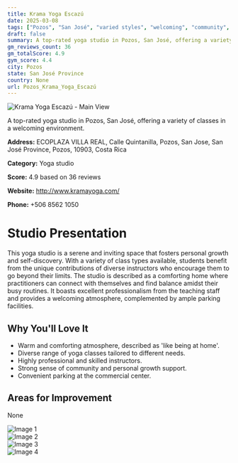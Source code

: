 ```yaml
---
title: Krama Yoga Escazú
date: 2025-03-08
tags: ["Pozos", "San José", "varied styles", "welcoming", "community", "Pozos"]  
draft: false
summary: A top-rated yoga studio in Pozos, San José, offering a variety of classes in a welcoming environment.
gm_reviews_count: 36
gm_totalScore: 4.9
gym_score: 4.4
city: Pozos
state: San José Province
country: None
url: Pozos_Krama_Yoga_Escazú
---
```


<div className="aspect-[16/9] relative my-8">
  <img 
    src="https://lh5.googleusercontent.com/p/AF1QipOhSFt2bn5YGg8evnCOEsO1AssbkslQ1OQv9lmU=w1920-h1080-k-no"
    alt="Krama Yoga Escazú - Main View"
    className="object-cover absolute inset-0 w-full h-full rounded-lg"
  />
</div>

A top-rated yoga studio in Pozos, San José, offering a variety of classes in a welcoming environment.

**Address:** ECOPLAZA VILLA REAL, Calle Quintanilla, Pozos, San Jose, San José Province, Pozos, 10903, Costa Rica

**Category:** Yoga studio

**Score:** 4.9 based on 36 reviews

**Website:** http://www.kramayoga.com/

**Phone:** +506 8562 1050

# Studio Presentation

This yoga studio is a serene and inviting space that fosters personal growth and self-discovery. With a variety of class types available, students benefit from the unique contributions of diverse instructors who encourage them to go beyond their limits. The studio is described as a comforting home where practitioners can connect with themselves and find balance amidst their busy routines. It boasts excellent professionalism from the teaching staff and provides a welcoming atmosphere, complemented by ample parking facilities.

## Why You'll Love It

- Warm and comforting atmosphere, described as 'like being at home'.
- Diverse range of yoga classes tailored to different needs.
- Highly professional and skilled instructors.
- Strong sense of community and personal growth support.
- Convenient parking at the commercial center.

## Areas for Improvement

None

<div className="grid grid-cols-1 xl:grid-cols-2 gap-4 my-8">
<div className="aspect-[4/3] relative"><img src="https://lh5.googleusercontent.com/p/AF1QipNsQxejG93RqEKMtW0rEMWGtAQqI8icpL33y-eT=w1920-h1080-k-no" alt="Image 1" className="object-cover absolute inset-0 w-full h-full rounded-lg" /></div>
<div className="aspect-[4/3] relative"><img src="https://lh5.googleusercontent.com/p/AF1QipOEjUKf81jvGGJEjchSOZdza1UCb2y_0cLAd8mh=w1920-h1080-k-no" alt="Image 2" className="object-cover absolute inset-0 w-full h-full rounded-lg" /></div>
<div className="aspect-[4/3] relative"><img src="https://lh3.googleusercontent.com/gps-cs-s/AB5caB8c6mRg7Po4MDJn2xiPyhzdZvPsnUxpPnrp1r4gzXqK_f5T0aZj5Dh79mZATiLncbmJsnepmbCgi0HAZ1mHD0TQOAZg4B9J8NGL6-0-anqTps8_erdi_AnvVpi6FE9BrR2SPKwSDQ=w1920-h1080-k-no" alt="Image 3" className="object-cover absolute inset-0 w-full h-full rounded-lg" /></div>
<div className="aspect-[4/3] relative"><img src="https://lh3.googleusercontent.com/gps-cs-s/AB5caB-H_G-q8DymL4hJQteQL3LTD-guXi62bmAa07pW-a2uhPs3nFPmETYMFOCcBWqLL4eMUH8KJgytrNx9PRzlzRrVpGAHwyw0fGEtyj_AUv8PFW2k6vbkTgNpwZ71aNMo3QGVs2Km=w1920-h1080-k-no" alt="Image 4" className="object-cover absolute inset-0 w-full h-full rounded-lg" /></div>
</div>
